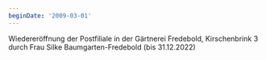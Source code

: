 ```yaml
---
beginDate: '2009-03-01'
---
```


Wiedereröffnung der Postfiliale in der Gärtnerei Fredebold, Kirschenbrink 3
durch Frau Silke Baumgarten-Fredebold (bis 31.12.2022)
